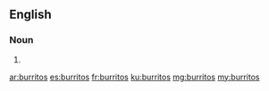 ==English==

===Noun===
{{head|en|noun plural form}}

# {{plural of|burrito|lang=en}}

[[ar:burritos]]
[[es:burritos]]
[[fr:burritos]]
[[ku:burritos]]
[[mg:burritos]]
[[my:burritos]]